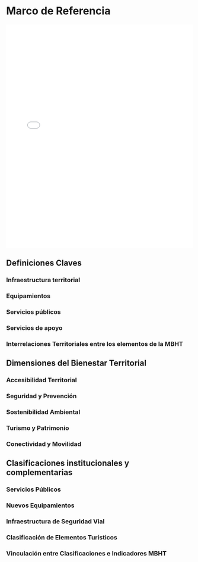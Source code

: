 
# Marco de Referencia {#sec-mref}


<iframe src="assets/marco_ref.html" width="100%" height="600px" style="border:none;"></iframe>

## Definiciones Claves {#sec-rdefclaves}

### Infraestructura territorial {#sec-mref-infraestructura}
### Equipamientos {#sec-mref-equipamientos}
### Servicios públicos {#sec-mref-servicios-publicos}
### Servicios de apoyo {#sec-mref-apoyo}
### Interrelaciones Territoriales entre los elementos de la MBHT {#sec-mref-interrelaciones}

## Dimensiones del Bienestar Territorial {#sec-rdimensiones}

### Accesibilidad Territorial {#sec-mref-accesibilidad}
### Seguridad y Prevención {#sec-mref-seguridad}
### Sostenibilidad Ambiental {#sec-mref-sostenibilidad}
### Turismo y Patrimonio {#sec-mref-turismo}
### Conectividad y Movilidad {#sec-mref-conectividad}

## Clasificaciones institucionales y complementarias {#sec-rclasificaciones}

### Servicios Públicos {#sec-mref-servicios-publicos2}
### Nuevos Equipamientos {#sec-mref-nuevos-equipamientos}
### Infraestructura de Seguridad Vial {#sec-mref-seguridad-vial}
### Clasificación de Elementos Turísticos {#sec-mref-turisticos}
### Vinculación entre Clasificaciones e Indicadores MBHT {#sec-mref-vinculacion}